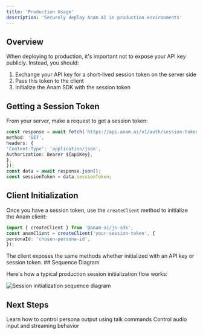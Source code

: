 ```yaml
---
title: 'Production Usage'
description: 'Securely deploy Anam AI in production environments'
---
```


## Overview

When deploying to production, it's important not to expose your API key publicly. Instead, you should:

1. Exchange your API key for a short-lived session token on the server side
2. Pass this token to the client
3. Initialize the Anam SDK with the session token

## Getting a Session Token

From your server, make a request to get a session token:
```typescript
const response = await fetch('https://api.anam.ai/v1/auth/session-token', {
method: 'GET',
headers: {
'Content-Type': 'application/json',
Authorization: Bearer ${apiKey},
},
});
const data = await response.json();
const sessionToken = data.sessionToken;
```


## Client Initialization

Once you have a session token, use the `createClient` method to initialize the Anam client:
```typescript
import { createClient } from '@anam-ai/js-sdk';
const anamClient = createClient('your-session-token', {
personaId: 'chosen-persona-id',
});
```
<Note>
  The client exposes the same methods whether initialized with an API key or session token.
</Note>
## Sequence Diagram

Here's how a typical production session initialization flow works:

<Frame>
  <img src="/images/start-session.png" alt="Session initialization sequence diagram" />
</Frame>

## Next Steps

<CardGroup cols={2}>
  <Card
    title="Talk Commands"
    icon="message"
    href="/sdk-reference/talk-commands"
  >
    Learn how to control persona output using talk commands
  </Card>
  <Card
    title="Audio Control"
    icon="microphone"
    href="/sdk-reference/audio-control"
  >
    Control audio input and streaming behavior
  </Card>
</CardGroup>